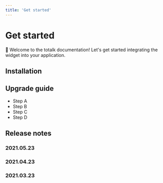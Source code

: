 ```yaml
---
title: 'Get started'
---
```


# Get started

👏 Welcome to the totalk documentation! Let's get started integrating the widget into your application.

## Installation

## Upgrade guide

- Step A
- Step B
- Step C
- Step D

## Release notes

### 2021.05.23

### 2021.04.23

### 2021.03.23
